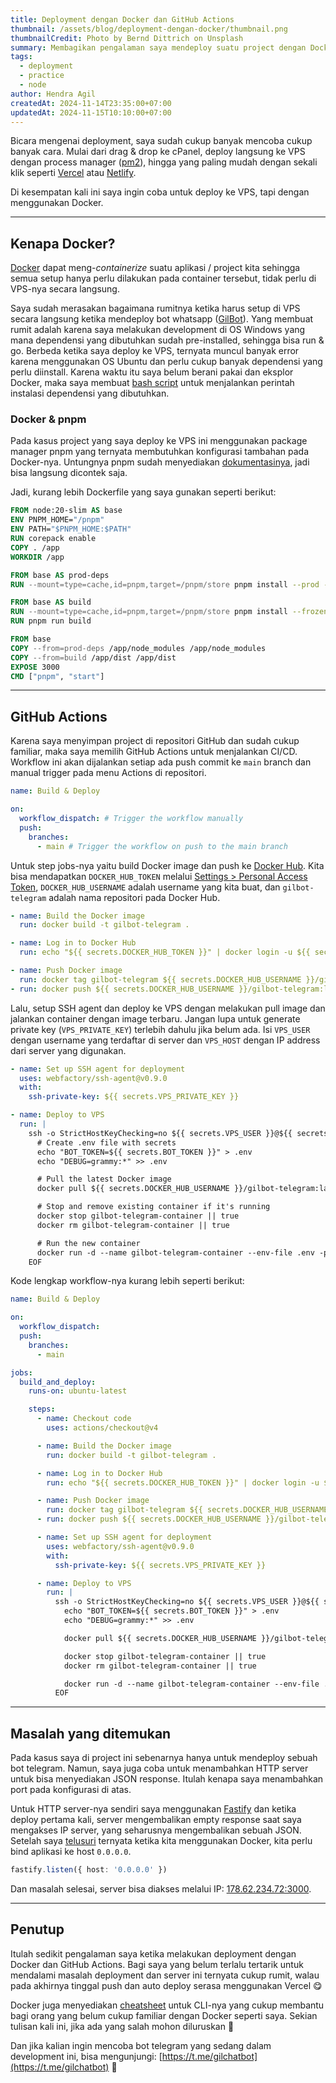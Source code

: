 ```yaml
---
title: Deployment dengan Docker dan GitHub Actions
thumbnail: /assets/blog/deployment-dengan-docker/thumbnail.png
thumbnailCredit: Photo by Bernd Dittrich on Unsplash
summary: Membagikan pengalaman saya mendeploy suatu project dengan Docker dan GitHub Actions.
tags:
  - deployment
  - practice
  - node
author: Hendra Agil
createdAt: 2024-11-14T23:35:00+07:00
updatedAt: 2024-11-15T10:10:00+07:00
---
```


Bicara mengenai deployment, saya sudah cukup banyak mencoba cukup banyak cara. Mulai dari drag & drop ke cPanel, deploy langsung ke VPS dengan process manager ([pm2](https://pm2.keymetrics.io/)), hingga yang paling mudah dengan sekali klik seperti [Vercel](https://vercel.com/) atau [Netlify](https://netlify.com/).

Di kesempatan kali ini saya ingin coba untuk deploy ke VPS, tapi dengan menggunakan Docker.

---

## Kenapa Docker?

[Docker](https://www.docker.com/) dapat meng-_containerize_ suatu aplikasi / project kita sehingga semua setup hanya perlu dilakukan pada container tersebut, tidak perlu di VPS-nya secara langsung.

Saya sudah merasakan bagaimana rumitnya ketika harus setup di VPS secara langsung ketika mendeploy bot whatsapp ([GilBot](https://github.com/hendraaagil/gilbot-whatsapp)). Yang membuat rumit adalah karena saya melakukan development di OS Windows yang mana dependensi yang dibutuhkan sudah pre-installed, sehingga bisa run & go. Berbeda ketika saya deploy ke VPS, ternyata muncul banyak error karena menggunakan OS Ubuntu dan perlu cukup banyak dependensi yang perlu diinstall. Karena waktu itu saya belum berani pakai dan eksplor Docker, maka saya membuat [bash script](https://github.com/hendraaagil/gilbot-whatsapp/blob/main/install.sh) untuk menjalankan perintah instalasi dependensi yang dibutuhkan.

### Docker & pnpm

Pada kasus project yang saya deploy ke VPS ini menggunakan package manager pnpm yang ternyata membutuhkan konfigurasi tambahan pada Docker-nya. Untungnya pnpm sudah menyediakan [dokumentasinya](https://pnpm.io/docker), jadi bisa langsung dicontek saja.

Jadi, kurang lebih Dockerfile yang saya gunakan seperti berikut:

```Dockerfile
FROM node:20-slim AS base
ENV PNPM_HOME="/pnpm"
ENV PATH="$PNPM_HOME:$PATH"
RUN corepack enable
COPY . /app
WORKDIR /app

FROM base AS prod-deps
RUN --mount=type=cache,id=pnpm,target=/pnpm/store pnpm install --prod --frozen-lockfile

FROM base AS build
RUN --mount=type=cache,id=pnpm,target=/pnpm/store pnpm install --frozen-lockfile
RUN pnpm run build

FROM base
COPY --from=prod-deps /app/node_modules /app/node_modules
COPY --from=build /app/dist /app/dist
EXPOSE 3000
CMD ["pnpm", "start"]
```

---

## GitHub Actions

Karena saya menyimpan project di repositori GitHub dan sudah cukup familiar, maka saya memilih GitHub Actions untuk menjalankan CI/CD. Workflow ini akan dijalankan setiap ada push commit ke `main` branch dan manual trigger pada menu Actions di repositori.

```yaml
name: Build & Deploy

on:
  workflow_dispatch: # Trigger the workflow manually
  push:
    branches:
      - main # Trigger the workflow on push to the main branch
```

Untuk step jobs-nya yaitu build Docker image dan push ke [Docker Hub](https://hub.docker.com/). Kita bisa mendapatkan `DOCKER_HUB_TOKEN` melalui [Settings > Personal Access Token](https://app.docker.com/settings/personal-access-tokens), `DOCKER_HUB_USERNAME` adalah username yang kita buat, dan `gilbot-telegram` adalah nama repositori pada Docker Hub.

```yaml
- name: Build the Docker image
  run: docker build -t gilbot-telegram .

- name: Log in to Docker Hub
  run: echo "${{ secrets.DOCKER_HUB_TOKEN }}" | docker login -u ${{ secrets.DOCKER_HUB_USERNAME }} --password-stdin

- name: Push Docker image
  run: docker tag gilbot-telegram ${{ secrets.DOCKER_HUB_USERNAME }}/gilbot-telegram:latest
- run: docker push ${{ secrets.DOCKER_HUB_USERNAME }}/gilbot-telegram:latest
```

Lalu, setup SSH agent dan deploy ke VPS dengan melakukan pull image dan jalankan container dengan image terbaru. Jangan lupa untuk generate private key (`VPS_PRIVATE_KEY`) terlebih dahulu jika belum ada. Isi `VPS_USER` dengan username yang terdaftar di server dan `VPS_HOST` dengan IP address dari server yang digunakan.

```yaml
- name: Set up SSH agent for deployment
  uses: webfactory/ssh-agent@v0.9.0
  with:
    ssh-private-key: ${{ secrets.VPS_PRIVATE_KEY }}

- name: Deploy to VPS
  run: |
    ssh -o StrictHostKeyChecking=no ${{ secrets.VPS_USER }}@${{ secrets.VPS_HOST }} << 'EOF'
      # Create .env file with secrets
      echo "BOT_TOKEN=${{ secrets.BOT_TOKEN }}" > .env
      echo "DEBUG=grammy:*" >> .env

      # Pull the latest Docker image
      docker pull ${{ secrets.DOCKER_HUB_USERNAME }}/gilbot-telegram:latest

      # Stop and remove existing container if it's running
      docker stop gilbot-telegram-container || true
      docker rm gilbot-telegram-container || true

      # Run the new container
      docker run -d --name gilbot-telegram-container --env-file .env -p 3000:3000 ${{ secrets.DOCKER_HUB_USERNAME }}/gilbot-telegram:latest
    EOF
```

Kode lengkap workflow-nya kurang lebih seperti berikut:

```yaml
name: Build & Deploy

on:
  workflow_dispatch:
  push:
    branches:
      - main

jobs:
  build_and_deploy:
    runs-on: ubuntu-latest

    steps:
      - name: Checkout code
        uses: actions/checkout@v4

      - name: Build the Docker image
        run: docker build -t gilbot-telegram .

      - name: Log in to Docker Hub
        run: echo "${{ secrets.DOCKER_HUB_TOKEN }}" | docker login -u ${{ secrets.DOCKER_HUB_USERNAME }} --password-stdin

      - name: Push Docker image
        run: docker tag gilbot-telegram ${{ secrets.DOCKER_HUB_USERNAME }}/gilbot-telegram:latest
      - run: docker push ${{ secrets.DOCKER_HUB_USERNAME }}/gilbot-telegram:latest

      - name: Set up SSH agent for deployment
        uses: webfactory/ssh-agent@v0.9.0
        with:
          ssh-private-key: ${{ secrets.VPS_PRIVATE_KEY }}

      - name: Deploy to VPS
        run: |
          ssh -o StrictHostKeyChecking=no ${{ secrets.VPS_USER }}@${{ secrets.VPS_HOST }} << 'EOF'
            echo "BOT_TOKEN=${{ secrets.BOT_TOKEN }}" > .env
            echo "DEBUG=grammy:*" >> .env

            docker pull ${{ secrets.DOCKER_HUB_USERNAME }}/gilbot-telegram:latest

            docker stop gilbot-telegram-container || true
            docker rm gilbot-telegram-container || true

            docker run -d --name gilbot-telegram-container --env-file .env -p 3000:3000 ${{ secrets.DOCKER_HUB_USERNAME }}/gilbot-telegram:latest
          EOF
```

---

## Masalah yang ditemukan

Pada kasus saya di project ini sebenarnya hanya untuk mendeploy sebuah bot telegram. Namun, saya juga coba untuk menambahkan HTTP server untuk bisa menyediakan JSON response. Itulah kenapa saya menambahkan port pada konfigurasi di atas.

Untuk HTTP server-nya sendiri saya menggunakan [Fastify](https://fastify.dev/) dan ketika deploy pertama kali, server mengembalikan empty response saat saya mengakses IP server, yang seharusnya mengembalikan sebuah JSON. Setelah saya [telusuri](https://stackoverflow.com/a/52525832/12078166) ternyata ketika kita menggunakan Docker, kita perlu bind aplikasi ke host `0.0.0.0`.

```ts
fastify.listen({ host: '0.0.0.0' })
```

Dan masalah selesai, server bisa diakses melalui IP: [178.62.234.72:3000](http://178.62.234.72:3000/).

---

## Penutup

Itulah sedikit pengalaman saya ketika melakukan deployment dengan Docker dan GitHub Actions. Bagi saya yang belum terlalu tertarik untuk mendalami masalah deployment dan server ini ternyata cukup rumit, walau pada akhirnya tinggal push dan auto deploy serasa menggunakan Vercel 😋

Docker juga menyediakan [cheatsheet](https://docs.docker.com/get-started/docker_cheatsheet.pdf) untuk CLI-nya yang cukup membantu bagi orang yang belum cukup familiar dengan Docker seperti saya. Sekian tulisan kali ini, jika ada yang salah mohon diluruskan 🙏

Dan jika kalian ingin mencoba bot telegram yang sedang dalam development ini, bisa mengunjungi: [https://t.me/gilchatbot](https://t.me/gilchatbot) 🤘

